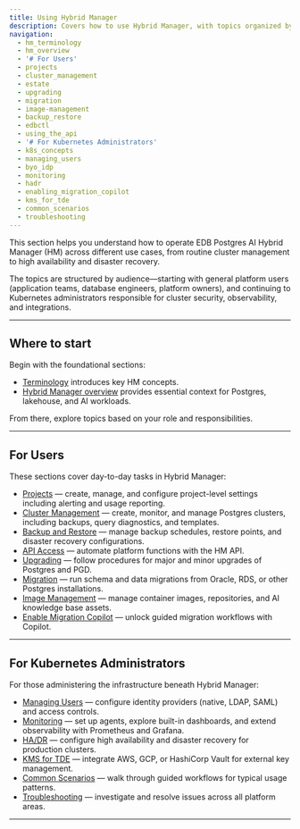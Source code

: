 ```yaml
---
title: Using Hybrid Manager
description: Covers how to use Hybrid Manager, with topics organized by user responsibilities—general users and Kubernetes administrators.
navigation:
  - hm_terminology
  - hm_overview
  - '# For Users'
  - projects
  - cluster_management
  - estate
  - upgrading
  - migration
  - image-management
  - backup_restore
  - edbctl
  - using_the_api
  - '# For Kubernetes Administrators'
  - k8s_concepts
  - managing_users
  - byo_idp
  - monitoring
  - hadr
  - enabling_migration_copilot
  - kms_for_tde
  - common_scenarios
  - troubleshooting
---
```


This section helps you understand how to operate EDB Postgres AI Hybrid Manager (HM) across different use cases, from routine cluster management to high availability and disaster recovery.

The topics are structured by audience—starting with general platform users (application teams, database engineers, platform owners), and continuing to Kubernetes administrators responsible for cluster security, observability, and integrations.

---

## Where to start

Begin with the foundational sections:

- [Terminology](./hm_terminology) introduces key HM concepts.
- [Hybrid Manager overview](./hm_overview) provides essential context for Postgres, lakehouse, and AI workloads.

From there, explore topics based on your role and responsibilities.

---

## For Users

These sections cover day-to-day tasks in Hybrid Manager:

- [Projects](./projects) — create, manage, and configure project-level settings including alerting and usage reporting.
- [Cluster Management](./cluster_management) — create, monitor, and manage Postgres clusters, including backups, query diagnostics, and templates.
- [Backup and Restore](./backup_restore) — manage backup schedules, restore points, and disaster recovery configurations.
- [API Access](./using_the_api) — automate platform functions with the HM API.
- [Upgrading](./upgrading) — follow procedures for major and minor upgrades of Postgres and PGD.
- [Migration](./migration) — run schema and data migrations from Oracle, RDS, or other Postgres installations.
- [Image Management](./image-management) — manage container images, repositories, and AI knowledge base assets.
- [Enable Migration Copilot](./enabling_migration_copilot) — unlock guided migration workflows with Copilot.

---

## For Kubernetes Administrators

For those administering the infrastructure beneath Hybrid Manager:

- [Managing Users](./managing_users) — configure identity providers (native, LDAP, SAML) and access controls.
- [Monitoring](./monitoring) — set up agents, explore built-in dashboards, and extend observability with Prometheus and Grafana.
- [HA/DR](./hadr) — configure high availability and disaster recovery for production clusters.
- [KMS for TDE](./kms_for_tde) — integrate AWS, GCP, or HashiCorp Vault for external key management.
- [Common Scenarios](./common_scenarios) — walk through guided workflows for typical usage patterns.
- [Troubleshooting](troubleshooting) — investigate and resolve issues across all platform areas.

---
